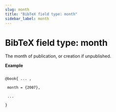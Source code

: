 ```yaml
---
slug: month
title: "BibTeX field type: month"
sidebar_label: month
---
```


# BibTeX field type: month

The month of publication, or creation if unpublished.

**Example**

```tex

@book{ ... ,

 month = {2007},

 ...

}
```
